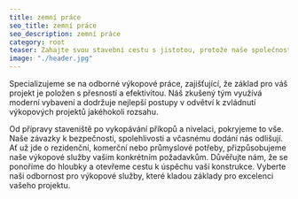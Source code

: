 ```yaml
---
title: zemní práce
seo_title: zemní práce
seo_description: zemní práce
category: root 
teaser: Zahajte svou stavební cestu s jistotou, protože naše společnost vede cestu v prvotřídních službách výkopu. 
image: "./header.jpg"
---
```

<p>
Specializujeme se na odborné výkopové práce, zajišťující, že základ pro váš projekt je položen s přesností a efektivitou. Náš zkušený tým využívá moderní vybavení a dodržuje nejlepší postupy v odvětví k zvládnutí výkopových projektů jakéhokoli rozsahu. 
</p>
<p>
Od přípravy staveniště po vykopávání příkopů a nivelaci, pokryjeme to vše. Naše závazky k bezpečnosti, spolehlivosti a včasnému dodání nás odlišují. Ať už jde o rezidenční, komerční nebo průmyslové potřeby, přizpůsobujeme naše výkopové služby vašim konkrétním požadavkům. Důvěřujte nám, že se ponoříme do hloubky a otevřeme cestu k úspěchu vaší konstrukce. Vyberte naši odbornost pro výkopové služby, které kladou základy pro excelenci vašeho projektu.
</p>